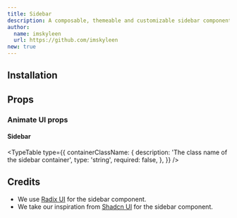 ```yaml
---
title: Sidebar
description: A composable, themeable and customizable sidebar component. Created by Shadcn and animated with Animate UI.
author:
  name: imskyleen
  url: https://github.com/imskyleen
new: true
---
```


<ComponentPreview name="radix-sidebar-demo" iframe bigScreen />

## Installation

<ComponentInstallation name="radix-sidebar" />

## Props

<div className="flex flex-row gap-x-3">
  <ExternalLink
    href="https://ui.shadcn.com/docs/components/sidebar"
    text="Docs"
  />
</div>

### Animate UI props

#### Sidebar

<TypeTable
  type={{
    containerClassName: {
      description: 'The class name of the sidebar container',
      type: 'string',
      required: false,
    },
  }}
/>

## Credits

- We use [Radix UI](https://www.radix-ui.com/primitives/docs) for the sidebar component.
- We take our inspiration from [Shadcn UI](https://ui.shadcn.com/docs/components/sidebar) for the sidebar component.
